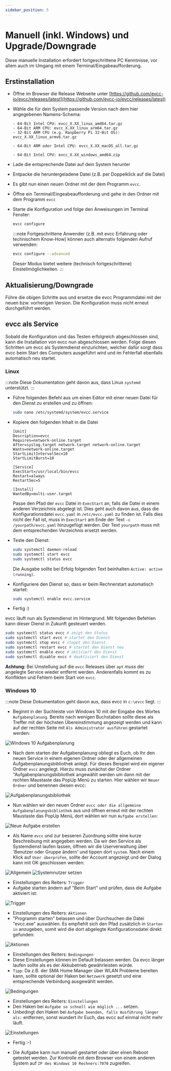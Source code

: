 ```yaml
---
sidebar_position: 5
---
```



# Manuell (inkl. Windows) und Upgrade/Downgrade

Diese manuelle Installation erfordert fortgeschrittene PC Kenntnisse, vor allem auch im Umgang mit einem Terminal/Eingabeaufforderung.

## Erstinstallation

- Öffne im Browser die Release Webseite unter [https://github.com/evcc-io/evcc/releases/latest](https://github.com/evcc-io/evcc/releases/latest)
- Wähle die für dein System passende Version nach dem hier angegebenen Namens-Schema:

  <Tabs groupId="manual">
  <TabItem value="linux" label="Linux" default>

      - 64-Bit Intel CPU: evcc_X.XX_linux_amd64.tar.gz
      - 64-Bit ARM CPU: evcc_X.XX_linux_arm64.tar.gz
      - 32-Bit ARM CPU (e.g. Raspberry Pi 32-Bit OS): evcc_X.XX_linux_armv6.tar.gz

    </TabItem>
  <TabItem value="macos" label="macOS" default>

      - 64-Bit ARM oder Intel CPU: evcc_X.XX_macOS_all.tar.gz

    </TabItem>
  <TabItem value="windows" label="Windows" default>

      - 64-Bit Intel CPU: evcc_X.XX_windows_amd64.zip

    </TabItem>
</Tabs>

- Lade die entsprechende Datei auf dein System herunter
- Entpacke die heruntergeladene Datei (z.B. per Doppelklick auf die Datei)
- Es gibt nun einen neuen Ordner mit der dem Programm `evcc`.
- Öffne ein Terminal/Eingeabeaufforderung und gehe in den Ordner mit dem Programm `evcc`
- Starte die Konfiguration und folge den Anweisungen im Terminal Fenster:

  ```sh
  evcc configure
  ```

  :::note
  Fortgeschrittene Anwender (z.B. mit evcc Erfahrung oder technischem Know-How) können auch alternativ folgenden Aufruf verwenden:

  ```sh
  evcc configure --advanced
  ```

  Dieser Modus bietet weitere (technisch fortgeschrittene) Einstellmöglichkeiten.
  :::

## Aktualisierung/Downgrade

Führe die obigen Schritte aus und ersetze die evcc Programmdatei mit der neuen bzw. vorherigen Version. Die Konfiguration muss nicht erneut durchgeführt werden.

## evcc als Service

Sobald die Konfiguration und das Testen erfolgreich abgeschlossen sind, kann die Installation von evcc nun abgeschlossen werden. Folge diesen Schritten um evcc als Systemdienst einzurichten, welcher dafür sorgt dass evcc beim Start des Computers ausgeführt wird und im Fehlerfall ebenfalls automatisch neu startet.

### Linux

:::note
Diese Dokumentation geht davon aus, dass Linux `systemd` unterstützt.
:::

- Führe folgenden Befehl aus um einen Editor mit einer neuen Datei für den Dienst zu erstellen und zu öffnen:

  ```sh
  sudo nano /etc/systemd/system/evcc.service
  ```

- Kopiere den folgenden Inhalt in die Datei

  ```
  [Unit]
  Description=evcc
  Requires=network-online.target
  After=syslog.target network.target network-online.target
  Wants=network-online.target
  StartLimitIntervalSec=10
  StartLimitBurst=10

  [Service]
  ExecStart=/usr/local/bin/evcc
  Restart=always
  RestartSec=5

  [Install]
  WantedBy=multi-user.target
  ```

  Passe den Pfad der `evcc` Datei in `ExecStart` an, falls die Datei in einem anderen Verzeichnis abgelegt ist.
  Dies geht auch davon aus, dass die Konfigurationsdatei `evcc.yaml` in `/etc/evcc.yaml` zu finden ist. Falls dies nicht der Fall ist, muss in `ExecStart` am Ende der Text `-c /yourpath/evcc.yaml` hinzugefügt werden. Der Text `yourpath` muss mit dem entsprechenden Verzeichnis ersetzt werden.

- Teste den Dienst:

  ```sh
  sudo systemctl daemon-reload
  sudo systemctl start evcc
  sudo systemctl status evcc
  ```

  Die Ausgabe sollte bei Erfolg folgenden Text beinhalten `Active: active (running)`.

- Konfiguriere den Dienst so, dass er beim Rechnerstart automatisch startet:

  ```sh
  sudo systemctl enable evcc.service
  ```

- Fertig :)

evcc läuft nun als Systemdienst im Hintergrund. Mit folgenden Befehlen kann dieser Dienst in Zukunft gesteuert werden.

```sh
sudo systemctl status evcc # zeigt den Status
sudo systemctl start evcc # startet den Dienst
sudo systemctl stop evcc # stoppt den Dienst
sudo systemctl restart evcc # startet den Dienst neu
sudo systemctl enable evcc # aktiviert den Dienst
sudo systemctl disable evcc # deaktiviert den Dienst
```

**Achtung:** Bei Umstellung auf die `evcc` Releases über `apt` _muss_ der angelegte Service wieder entfernt werden. Anderenfalls kommt es zu Konflikten und Fehlern beim Start von `evcc`.

### Windows 10

:::note
Diese Dokumentation geht davon aus, dass evcc in `c:\evcc` liegt.
:::

- Beginnt in der Suchleiste von Windows 10 mit der Eingabe des Wortes `Aufgabenplanung`. Bereits nach wenigen Buchstaben sollte diese als Treffer mit der höchsten Übereinstimmung angezeigt werden und kann auf der rechten Seite mit `Als Administrator ausführen` gestartet werden:

![Windows 10 Aufgabenplanung](win10-srv/win10-srv-1.png)

- Nach dem starten der Aufgabenplanung obliegt es Euch, ob Ihr den neuen Service in einem eigenen Ordner oder der allgemeinen Aufgabenplanungsbibliothek anlegt. Für dieses Beispiel wird ein eigener Ordner `evcc` angelegt. Hierzu muss zunächst der Ordner "Aufgabenplanungsbibliothek angewählt werden um dann mit der rechten Maustaste das PopUp Menü zu starten. Hier wählen wir `Neuer Ordner` und benennen diesen evcc:

![Aufgabenplanungsbibliothek](win10-srv/win10-srv-2.png)

- Nun wählen wir den neuen Ordner `evcc oder die allgemeine Aufgabenplanungsbibliothek` aus und öffnen erneut mit der rechten Maustaste das PopUp Menü, dort wählen wir nun `Aufgabe erstellen`:

![Neue Aufgabe erstellen](win10-srv/win10-srv-3.png)

- Als Name `evcc` und zur besseren Zuordnung sollte eine kurze Beschreibung mit angegeben werden. Da wir den Service als Systemdienst laufen lassen, öffnen wir die Userverwaltung über 'Benutzer oder Gruppe ändern' und tippen dort `system`. Nach einem Klick auf `User überprüfen`, sollte der Account angezeigt und der Dialog kann mit OK geschlossen werden:

![Allgemein](win10-srv/win10-srv-4.png) ![Systemnutzer setzen](win10-srv/win10-srv-5.png)

- Einstellungen des Reiters: `Trigger`
- Aufgabe starten ändern auf "Beim Start" und prüfen, dass die Aufgabe aktiviert ist:

![Trigger](win10-srv/win10-srv-6.png)

- Einstellungen des Reiters: `Aktionen`
- "Programm starten" belassen und über Durchsuchen die Datei "evcc.exe" auswählen. Es empfiehlt sich den Pfad zusätzlich in `Starten in` anzugeben, somit wird die dort abgelegte Konfigurationsdatei direkt gefunden:

![Aktionen](win10-srv/win10-srv-7.png)

- Einstellungen des Reiters: `Bedingungen`
- Diese Einstellungen können im Default belassen werden. Da evcc länger laufen sollte als es der Akkubetrieb gewährleisten würde.
- `Tipp`: Da z.B. der SMA Home Manager über WLAN Probleme bereiten kann, sollte optional der Haken bei `Netzwerk` gesetzt und eine entsprechende Verbindung ausgewählt werden.

![Bedingungen](win10-srv/win10-srv-8.png)

- Einstellungen des Reiters: `Einstellungen`
- Den Haken bei `Aufgabe so schnell wie möglich ...` setzen.
- Unbedingt den Haken bei `Aufgabe beenden, falls Ausführung länger als:` entfernen, sonst wundert ihr Euch, das evcc auf einmal nicht mehr läuft.

![Einstellungen](win10-srv/win10-srv-9.png)

- Fertig :-)

- Die Aufgabe kann nun manuell gestartet oder über einen Reboot getestet werden. Zur Kontrolle mit dem Browser von einem anderen System auf `IP des Windows 10 Rechners:7070` zugreifen.
